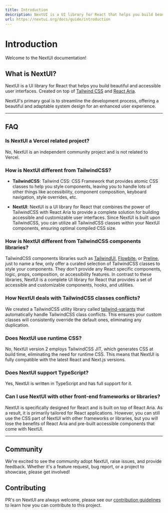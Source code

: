 ```yaml
---
title: Introduction
description: NextUI is a UI library for React that helps you build beautiful and accessible user interfaces. Created on top of Tailwind CSS and React Aria.
url: https://nextui.org/docs/guide/introduction
---
```


# Introduction

Welcome to the NextUI documentation!

<NextImage priority src="/nextui-banner.png" quality={100} width={500} height={500} alt="NextUI banner" className="w-full border border-transparent dark:border-neutral-200/50 object-fit rounded-xl shadow-lg" />


## What is NextUI?

NextUI is a UI library for React that helps you build beautiful and accessible user interfaces. Created on top of
[Tailwind CSS](https://tailwindcss.com/) and [React Aria](https://react-spectrum.adobe.com/react-aria/index.html).

NextUI's primary goal is to streamline the development process, offering a beautiful and adaptable system design for an enhanced user experience.

-----

## FAQ

### Is NextUI a Vercel related project?

No, NextUI is an independent community project and is not related to Vercel.

### How is NextUI different from TailwindCSS?

- **TailwindCSS**: Tailwind CSS: CSS Framework that provides atomic CSS classes to help you style components,
  leaving you to handle lots of other things like accessibility, component composition, keyboard navigation,
  style overrides, etc.

- **NextUI**: NextUI is a UI library for React that combines the power of TailwindCSS with React Aria to provide
  a complete solution for building accessible and customizable user interfaces. Since NextUI is built upon TailwindCSS,
  you can utilize all TailwindCSS classes within your NextUI components, ensuring optimal compiled CSS size.

### How is NextUI different from TailwindCSS components libraries?

TailwindCSS components libraries such as [TailwindUI](https://tailwindui.com/), [Flowbite](https://flowbite.com/), or [Preline](https://preline.co/), just to name a few, only 
offer a curated selection of TailwindCSS classes to style your components. They don't provide any React specific components, logic, props, composition, or accessibility features. In contrast
to these libraries, NextUI is a complete UI library for React that provides a set of accessible and customizable components, hooks, and utilities.

### How NextUI deals with TailwindCSS classes conflicts?

We created a TailwindCSS utility library called [tailwind-variants](https://www.tailwind-variants.org/) that automatically
handle TailwindCSS class conflicts. This ensures your custom classes will consistently override the default ones, eliminating any duplication.

### Does NextUI use runtime CSS?

No, NextUI version 2 employs TailwindCSS JIT, which generates CSS at build time, eliminating the need for
runtime CSS. This means that NextUI is fully compatible with the latest React and Next.js versions.

### Does NextUI support TypeScript?

Yes, NextUI is written in TypeScript and has full support for it.

### Can I use NextUI with other front-end frameworks or libraries?

NextUI is specifically designed for React and is built on top of React Aria. As a result, it is primarily
tailored for React applications. However, you can still use the CSS part of NextUI with other frameworks or
libraries, but you will lose the benefits of React Aria and pre-built accessible components that come with NextUI.

---

## Community

We're excited to see the community adopt NextUI, raise issues, and provide feedback.
Whether it's a feature request, bug report, or a project to showcase, please get involved!

<Community />

## Contributing

PR's on NextUI are always welcome, please see our [contribution guidelines](https://github.com/nextui-org/nextui/blob/main/CONTRIBUTING.MD) to learn how you can contribute to this project.

